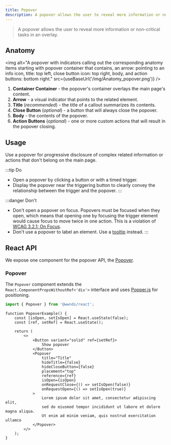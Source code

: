 ```yaml
---
title: Popover
description: A popover allows the user to reveal more information or non-critical tasks in an overlay.
---
```



> A popover allows the user to reveal more information or non-critical tasks in an overlay.

## Anatomy

<img
	alt="A popover with indicators calling out the corresponding anatomy items starting with popover container that contains, an arrow: pointing to an info icon, title: top left, close button icon: top right, body, and action buttons: bottom right."
	src={useBaseUrl('/img/Anatomy_popover.png')}
/>

1. **Container Container** - the popover's container overlays the main page's content.
1. **Arrow** - a visual indicator that points to the related element.
1. **Title** (_recommended_) - the title of a callout summarizes its contents.
1. **Close Button** (_optional_) - a button that will always close the popover.
1. **Body** - the contents of the popover.
1. **Action Buttons** (_optional_) - one or more custom actions that will result in the popover closing.

## Usage

Use a popover for progressive disclosure of complex related information or actions that don't belong on the main page.

:::tip Do
- Open a popover by clicking a button or with a timed trigger.
- Display the popover near the triggering button to clearly convey the relationship between the trigger and the popover.
:::

:::danger Don't
- Don't open a popover on focus.
Popovers must be focused when they open, which means that opening one by focusing the trigger element would cause focus to move twice in one action.
This is a violation of [WCAG 3.2.1: On Focus](https://www.w3.org/WAI/WCAG21/Understanding/on-focus.html).
- Don't use a popover to label an element. Use a [tooltip](https://wwnorton.github.io/design-system/docs/components/tooltip) instead.
:::

## React API

We expose one component for the popover API, the [Popover](https://github.com/wwnorton/design-system/tree/main/packages/react/src/components/Popover).

### Popover

The `Popover` component extends the `React.ComponentPropsWithoutRef<'div'>` interface and uses [Popper.js](https://popper.js.org/) for positioning.

```js
import { Popover } from '@wwnds/react';
```

```tsx live
function PopoverExample() {
	const [isOpen, setIsOpen] = React.useState(false);
	const [ref, setRef] = React.useState();

	return (
		<>
			<Button variant="solid" ref={setRef}>
				Show popover
			</Button>
			<Popover
				title="Title"
				hideTitle={false}
				hideCloseButton={false}
				placement="top"
				reference={ref}
				isOpen={isOpen}
				onRequestClose={() => setIsOpen(false)}
				onRequestOpen={() => setIsOpen(true)}
			>
				Lorem ipsum dolor sit amet, consectetur adipiscing elit,
				sed do eiusmod tempor incididunt ut labore et dolore magna aliqua.
				Ut enim ad minim veniam, quis nostrud exercitation ullamco
			</Popover>
		</>
	);
}
```

<PropsTable from={Popover} />
